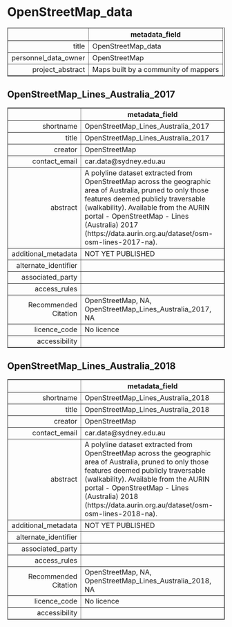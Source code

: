 OpenStreetMap_data
===
<!-- html table generated in R 3.6.0 by xtable 1.8-4 package -->
<!-- Fri May 22 19:16:20 2020 -->
<table border=1>
<tr> <th>  </th> <th> metadata_field </th>  </tr>
  <tr> <td align="right"> title </td> <td> OpenStreetMap_data </td> </tr>
  <tr> <td align="right"> personnel_data_owner </td> <td> OpenStreetMap </td> </tr>
  <tr> <td align="right"> project_abstract </td> <td> Maps built by a community of mappers </td> </tr>
   </table>



OpenStreetMap_Lines_Australia_2017
---
<!-- html table generated in R 3.6.0 by xtable 1.8-4 package -->
<!-- Fri May 22 19:16:20 2020 -->
<table border=1>
<tr> <th>  </th> <th> metadata_field </th>  </tr>
  <tr> <td align="right"> shortname </td> <td> OpenStreetMap_Lines_Australia_2017 </td> </tr>
  <tr> <td align="right"> title </td> <td> OpenStreetMap_Lines_Australia_2017 </td> </tr>
  <tr> <td align="right"> creator </td> <td> OpenStreetMap </td> </tr>
  <tr> <td align="right"> contact_email </td> <td> car.data@sydney.edu.au </td> </tr>
  <tr> <td align="right"> abstract </td> <td> A polyline dataset extracted from OpenStreetMap across the geographic area of Australia, pruned to only those features deemed publicly traversable (walkability). Available from the AURIN portal - OpenStreetMap - Lines (Australia) 2017 (https://data.aurin.org.au/dataset/osm-osm-lines-2017-na).  </td> </tr>
  <tr> <td align="right"> additional_metadata </td> <td> NOT YET PUBLISHED </td> </tr>
  <tr> <td align="right"> alternate_identifier </td> <td>  </td> </tr>
  <tr> <td align="right"> associated_party </td> <td>  </td> </tr>
  <tr> <td align="right"> access_rules </td> <td>  </td> </tr>
  <tr> <td align="right"> Recommended Citation </td> <td> OpenStreetMap, NA, OpenStreetMap_Lines_Australia_2017, NA </td> </tr>
  <tr> <td align="right"> licence_code </td> <td> No licence </td> </tr>
  <tr> <td align="right"> accessibility </td> <td>  </td> </tr>
   </table>



OpenStreetMap_Lines_Australia_2018
---
<!-- html table generated in R 3.6.0 by xtable 1.8-4 package -->
<!-- Fri May 22 19:16:20 2020 -->
<table border=1>
<tr> <th>  </th> <th> metadata_field </th>  </tr>
  <tr> <td align="right"> shortname </td> <td> OpenStreetMap_Lines_Australia_2018 </td> </tr>
  <tr> <td align="right"> title </td> <td> OpenStreetMap_Lines_Australia_2018 </td> </tr>
  <tr> <td align="right"> creator </td> <td> OpenStreetMap </td> </tr>
  <tr> <td align="right"> contact_email </td> <td> car.data@sydney.edu.au </td> </tr>
  <tr> <td align="right"> abstract </td> <td> A polyline dataset extracted from OpenStreetMap across the geographic area of Australia, pruned to only those features deemed publicly traversable (walkability). Available from the AURIN portal - OpenStreetMap - Lines (Australia) 2018 (https://data.aurin.org.au/dataset/osm-osm-lines-2018-na).  </td> </tr>
  <tr> <td align="right"> additional_metadata </td> <td> NOT YET PUBLISHED </td> </tr>
  <tr> <td align="right"> alternate_identifier </td> <td>  </td> </tr>
  <tr> <td align="right"> associated_party </td> <td>  </td> </tr>
  <tr> <td align="right"> access_rules </td> <td>  </td> </tr>
  <tr> <td align="right"> Recommended Citation </td> <td> OpenStreetMap, NA, OpenStreetMap_Lines_Australia_2018, NA </td> </tr>
  <tr> <td align="right"> licence_code </td> <td> No licence </td> </tr>
  <tr> <td align="right"> accessibility </td> <td>  </td> </tr>
   </table>


